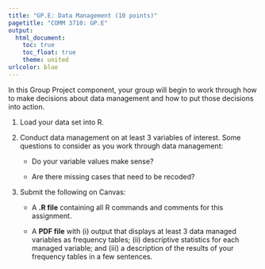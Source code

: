 ---
title: "GP.E: Data Management (10 points)"
pagetitle: "COMM 3710: GP.E"
output:
  html_document:
    toc: true
    toc_float: true
    theme: united
urlcolor: blue
---


In this Group Project component, your group will begin to work through how to make decisions about data management and how to put those decisions into action.

1. Load your data set into R.

2. Conduct data management on at least 3 variables of interest. Some questions to consider as you work through data management:
   <ul>
   <li>Do your variable values make sense?
   <li>Are there missing cases that need to be recoded?
   </ul>

3. Submit the following on Canvas:
   <ul>
   <li> A **.R file** containing all R commands and comments for this assignment.
   <li> A **PDF file** with (i) output that displays at least 3 data managed variables as frequency tables; (ii) descriptive statistics for each managed variable; and (iii) a description of the results of your frequency tables in a few sentences.
   </ul>